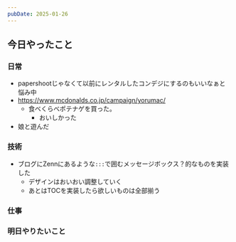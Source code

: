 ```yaml
---
pubDate: 2025-01-26
---
```



## 今日やったこと

### 日常

- papershootじゃなくて以前にレンタルしたコンデジにするのもいいなぁと悩み中
- https://www.mcdonalds.co.jp/campaign/yorumac/
	- 食べくらべポテナゲを買った。
		- おいしかった
- 娘と遊んだ

### 技術

- ブログにZennにあるような`:::`で囲むメッセージボックス？的なものを実装した
	- デザインはおいおい調整していく
	- あとはTOCを実装したら欲しいものは全部揃う

### 仕事

### 明日やりたいこと

